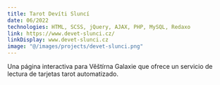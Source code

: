 ```yaml
---
title: Tarot Devíti Sluncí
date: 06/2022
technologies: HTML, SCSS, jQuery, AJAX, PHP, MySQL, Redaxo
link: https://www.devet-slunci.cz/
linkDisplay: www.devet-slunci.cz
image: "@/images/projects/devet-slunci.png"
---
```


Una página interactiva para Věštírna Galaxie que ofrece un servicio de lectura de tarjetas tarot automatizado.

